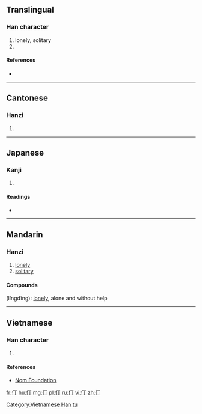 ==Translingual==

===Han character===
{{Han char|rn=9|rad=人|as=02|sn=4|four=2122<sub>0</sub>|canj=人一弓 (OMN)|ids=⿰[[亻]][[丁]]}}

# lonely, solitary
# {{Hani-second-round simplification of|停}}

====References====
* {{Han ref|kx=0091.110|dkj=00351|dj=0193.030|hdz=10108.010|uh=4EC3|ud=20163|bh=A4B1|bd=42161}}

----

==Cantonese==

===Hanzi===
{{yue-hanzi|jyut=|y=ding1}}

# {{defn|lang=yue|sort=人02}}

----

==Japanese==

===Kanji===
{{ja-kanji|grade=|rs=人02}}

# {{defn|lang=ja|sort=人02}}

====Readings====
* {{ja-readings|on=[[てい]] (tei)|kun=}}

----

==Mandarin==

===Hanzi===
{{cmn-hanzi|pin=[[dīng]] ([[ding1]])|wg=ting<sup>1</sup>}}

# [[lonely]]
# [[solitary]]

====Compounds====
{{l|cmn|伶仃}} (língdīng): [[lonely]], alone and without help

----

==Vietnamese==
===Han character===
{{vi-hantu|[[đừng]], [[đần]], [[đành]], [[đình]], [[đứa]], [[dừng]], [[đinh]]|rs=人02}}

# {{defn|lang=vi|sort=人02}}

====References====
*[http://nomfoundation.org/common/nom_details.php?codepoint=4ec3 Nom Foundation]

[[Category:Vietnamese Han tu]]

[[fr:仃]]
[[hu:仃]]
[[mg:仃]]
[[pl:仃]]
[[ru:仃]]
[[vi:仃]]
[[zh:仃]]